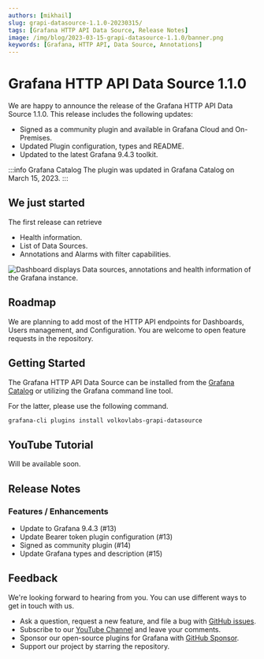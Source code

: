 ```yaml
---
authors: [mikhail]
slug: grapi-datasource-1.1.0-20230315/
tags: [Grafana HTTP API Data Source, Release Notes]
image: /img/blog/2023-03-15-grapi-datasource-1.1.0/banner.png
keywords: [Grafana, HTTP API, Data Source, Annotations]
---
```



# Grafana HTTP API Data Source 1.1.0

We are happy to announce the release of the Grafana HTTP API Data Source 1.1.0. This release includes the following updates:

- Signed as a community plugin and available in Grafana Cloud and On-Premises.
- Updated Plugin configuration, types and README.
- Updated to the latest Grafana 9.4.3 toolkit.

:::info Grafana Catalog
The plugin was updated in Grafana Catalog on March 15, 2023.
:::

## We just started

The first release can retrieve

- Health information.
- List of Data Sources.
- Annotations and Alarms with filter capabilities.

<Image
  title="Dashboard displays Data sources, annotations and health information of the Grafana instance."
  src="/img/blog/2023-03-15-grapi-datasource-1.1.0/dashboard.png"
  lazy={false}
/>

## Roadmap

We are planning to add most of the HTTP API endpoints for Dashboards, Users management, and Configuration. You are welcome to open feature requests in the repository.

## Getting Started

The Grafana HTTP API Data Source can be installed from the [Grafana Catalog](https://grafana.com/grafana/plugins/volkovlabs-grapi-datasource/) or utilizing the Grafana command line tool.

For the latter, please use the following command.

```bash
grafana-cli plugins install volkovlabs-grapi-datasource
```

## YouTube Tutorial

Will be available soon.

## Release Notes

### Features / Enhancements

- Update to Grafana 9.4.3 (#13)
- Update Bearer token plugin configuration (#13)
- Signed as community plugin (#14)
- Update Grafana types and description (#15)

## Feedback

We're looking forward to hearing from you. You can use different ways to get in touch with us.

- Ask a question, request a new feature, and file a bug with [GitHub issues](https://github.com/volkovlabs/volkovlabs-grapi-datasource/issues).
- Subscribe to our [YouTube Channel](https://www.youtube.com/@volkovlabs) and leave your comments.
- Sponsor our open-source plugins for Grafana with [GitHub Sponsor](https://github.com/sponsors/VolkovLabs).
- Support our project by starring the repository.
